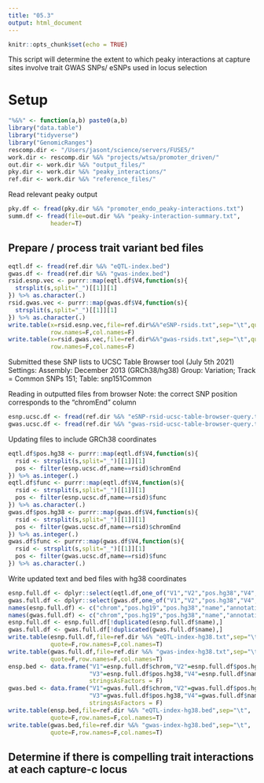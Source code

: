 ```yaml
---
title: "05.3"
output: html_document
---
```


```r
knitr::opts_chunk$set(echo = TRUE)
```

This script will determine the extent to which peaky interactions at capture 
sites involve trait GWAS SNPs/ eSNPs used in locus selection 


# Setup 

```r
"%&%" <- function(a,b) paste0(a,b)
library("data.table")
library("tidyverse")
library("GenomicRanges")
rescomp.dir <- "/Users/jasont/science/servers/FUSE5/"
work.dir <- rescomp.dir %&% "projects/wtsa/promoter_driven/"
out.dir <- work.dir %&% "output_files/"
pky.dir <- work.dir %&% "peaky_interactions/"
ref.dir <- work.dir %&% "reference_files/"
```

Read relevant peaky output

```r
pky.df <- fread(pky.dir %&% "promoter_endo_peaky-interactions.txt")
summ.df <- fread(file=out.dir %&% "peaky-interaction-summary.txt",
            header=T)
```


## Prepare / process trait variant bed files 

```r
eqtl.df <- fread(ref.dir %&% "eQTL-index.bed")
gwas.df <- fread(ref.dir %&% "gwas-index.bed")
rsid.esnp.vec <- purrr::map(eqtl.df$V4,function(s){
  strsplit(s,split="_")[[1]][1]
}) %>% as.character(.)
rsid.gwas.vec <- purrr::map(gwas.df$V4,function(s){
  strsplit(s,split="_")[[1]][1]
}) %>% as.character(.)
write.table(x=rsid.esnp.vec,file=ref.dir%&%"eSNP-rsids.txt",sep="\t",quote=F,
            row.names=F,col.names=F)
write.table(x=rsid.gwas.vec,file=ref.dir%&%"gwas-rsids.txt",sep="\t",quote=F,
            row.names=F,col.names=F)
```

Submitted these SNP lists to UCSC Table Browser tool (July 5th 2021)
Settings: 
Assembly: December 2013 (GRCh38/hg38)
Group: Variation; Track = Common SNPs 151; Table: snp151Common

Reading in outputted files from browser 
Note: the correct SNP position corresponds to the "chromEnd" column 
```r
esnp.ucsc.df <- fread(ref.dir %&% "eSNP-rsid-ucsc-table-browser-query.txt")
gwas.ucsc.df <- fread(ref.dir %&% "gwas-rsid-ucsc-table-browser-query.txt")
```

Updating files to include GRCh38 coordinates 

```r
eqtl.df$pos.hg38 <- purrr::map(eqtl.df$V4,function(s){
  rsid <- strsplit(s,split="_")[[1]][1]
  pos <- filter(esnp.ucsc.df,name==rsid)$chromEnd
}) %>% as.integer(.)
eqtl.df$func <- purrr::map(eqtl.df$V4,function(s){
  rsid <- strsplit(s,split="_")[[1]][1]
  pos <- filter(esnp.ucsc.df,name==rsid)$func
}) %>% as.character(.)
gwas.df$pos.hg38 <- purrr::map(gwas.df$V4,function(s){
  rsid <- strsplit(s,split="_")[[1]][1]
  pos <- filter(gwas.ucsc.df,name==rsid)$chromEnd
}) %>% as.integer(.)
gwas.df$func <- purrr::map(gwas.df$V4,function(s){
  rsid <- strsplit(s,split="_")[[1]][1]
  pos <- filter(gwas.ucsc.df,name==rsid)$func
}) %>% as.character(.)
```

Write updated text and bed files with hg38 coordinates 

```r
esnp.full.df <- dplyr::select(eqtl.df,one_of("V1","V2","pos.hg38","V4","func"))
gwas.full.df <- dplyr::select(gwas.df,one_of("V1","V2","pos.hg38","V4","func"))
names(esnp.full.df) <- c("chrom","pos.hg19","pos.hg38","name","annotation")
names(gwas.full.df) <- c("chrom","pos.hg19","pos.hg38","name","annotation")
esnp.full.df <- esnp.full.df[!duplicated(esnp.full.df$name),]
gwas.full.df <- gwas.full.df[!duplicated(gwas.full.df$name),]
write.table(esnp.full.df,file=ref.dir %&% "eQTL-index-hg38.txt",sep="\t",
            quote=F,row.names=F,col.names=T)
write.table(gwas.full.df,file=ref.dir %&% "gwas-index-hg38.txt",sep="\t",
            quote=F,row.names=F,col.names=T)
ensp.bed <- data.frame("V1"=esnp.full.df$chrom,"V2"=esnp.full.df$pos.hg38,
                       "V3"=esnp.full.df$pos.hg38,"V4"=esnp.full.df$name,
                       stringsAsFactors = F)
gwas.bed <- data.frame("V1"=gwas.full.df$chrom,"V2"=gwas.full.df$pos.hg38,
                       "V3"=gwas.full.df$pos.hg38,"V4"=gwas.full.df$name,
                       stringsAsFactors = F)
write.table(ensp.bed,file=ref.dir %&% "eQTL-index-hg38.bed",sep="\t",
            quote=F,row.names=F,col.names=T)
write.table(gwas.bed,file=ref.dir %&% "gwas-index-hg38.bed",sep="\t",
            quote=F,row.names=F,col.names=T)
```

## Determine if there is compelling trait interactions at each capture-c locus 

```r

```




